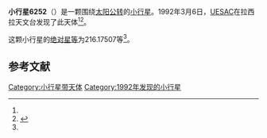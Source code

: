 {{Infobox planet
| bgcolour = #FFFFC0
| name = 6252 Montevideo
| symbol = 
| image = 
| caption = 
| discovery = yes
| discovery_ref = 
| discoverer = [[UESAC|UESAC]]
| discovery_site = [[拉西拉天文台|拉西拉天文台]] 
| discovered = 1992年3月6日
| designations = yes
| mp_name = 
| named_after = 
| alt_names = 1992 EV11/ 1977 DX1 / 1994 TV1
| mp_category = [[主带小行星|主带小行星]]
| orbit_ref = <ref name="a">[http://ssd.jpl.nasa.gov/sbdb.cgi?sstr=6252 6252 Montevideo] {{Wayback|url=http://ssd.jpl.nasa.gov/sbdb.cgi?sstr=6252 |date=20210720105816 }}，小行星數據庫瀏覽器（JPL Small-Body Database Browser）－[[美国国家航空航天局|美国国家航空航天局]]喷气推进实验室</ref>
| epoch = 2456400.5 (2013年4月18日更新)
| aphelion = {{convert|3.0951067|AU|km|3|abbr=on|lk=out}}
| perihelion = {{convert|2.7172549|AU|km|3|abbr=on}}
| semimajor = {{convert|2.9061808|AU|km|3|abbr=on}}
| eccentricity = 0.0650083
| period = 1809.599109 [[日|日]]<br />4.95[[儒略年|儒略年]]
| avg_speed = 
| inclination = 3.13842
| asc_node = 104.29239
| mean_anomaly = 
| arg_peri = 216.17507
| satellites = 
| physical_characteristics = yes
| dimensions = 
| mass = 
| density = 
| surface_grav = 
| escape_velocity = 
| sidereal_day = 
| axial_tilt = 
| pole_ecliptic_lat = 
| pole_ecliptic_lon = 
| albedo = 
| temperatures= 
| temp_name1 = 
| mean_temp_1 = 
| max_temp_1 = 
| temp_name2 = 
| max_temp_2 = 
| spectral_type = 
| abs_magnitude = 216.17507
}}

'''小行星6252'''（{{lang-en|6252 Montevideo}}）是一颗围绕[[太阳|太阳]][[公转|公转]]的[[小行星|小行星]]。1992年3月6日，[[UESAC|UESAC]]在拉西拉天文台发现了此天体<ref name="a" /><ref>{{cite news|title=小行星列表|url=http://cfa-www.harvard.edu/iau/lists/NumberedMPs.txt|accessdate=2013-07-08|newspaper=哈佛大学|archive-date=2008-05-17|archive-url=https://web.archive.org/web/20080517010638/http://cfa-www.harvard.edu/iau/lists/NumberedMPs.txt|dead-url=no}}</ref>。

这颗小行星的[[绝对星等|绝对星等]]为216.17507等<ref name="a" />。

==参考文献==
{{reflist}}
{{Minor Planet Number|[[小行星6251|小行星6251]]|[[小行星6253|小行星6253]]}}

{{小天体}}

[[Category:小行星带天体|Category:小行星带天体]]
[[Category:1992年发现的小行星|Category:1992年发现的小行星]]

{{asteroid-stub}}
